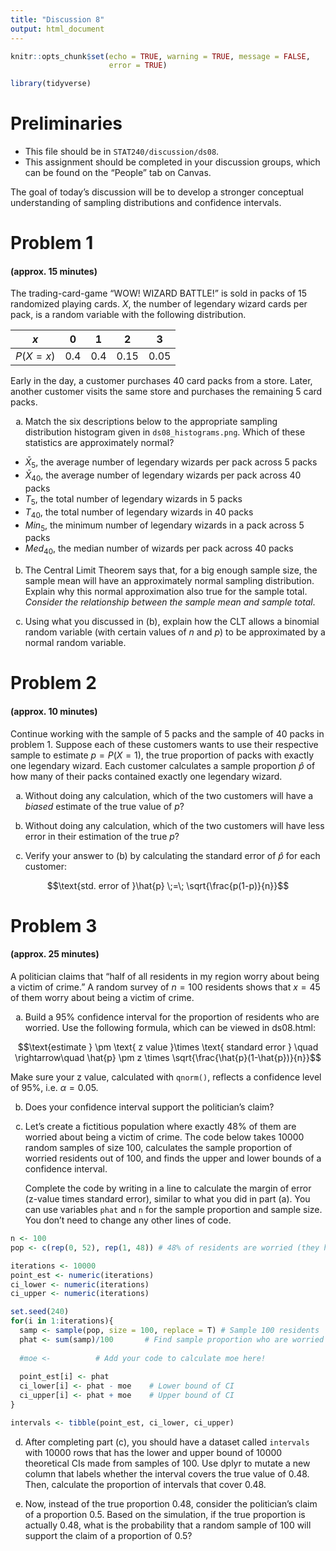 ```yaml
---
title: "Discussion 8"
output: html_document
---
```


```r
knitr::opts_chunk$set(echo = TRUE, warning = TRUE, message = FALSE,
                      error = TRUE)

library(tidyverse)
```


# Preliminaries

-   This file should be in `STAT240/discussion/ds08`.
-   This assignment should be completed in your discussion groups, which can be found on the "People" tab on Canvas.

The goal of today's discussion will be to develop a stronger conceptual understanding of sampling distributions and confidence intervals.


# Problem 1
#### (approx. 15 minutes)

The trading-card-game "WOW! WIZARD BATTLE!" is sold in packs of 15 randomized playing cards. $X$, the number of legendary wizard cards per pack, is a random variable with the following distribution.

| $x$        | 0   | 1   | 2    | 3    |
|:----------:|:---:|:---:|:----:|:----:|
| $P(X = x)$ | 0.4 | 0.4 | 0.15 | 0.05 |

Early in the day, a customer purchases 40 card packs from a store.  Later, another customer visits the same store and purchases the remaining 5 card packs.

(a) Match the six descriptions below to the appropriate sampling distribution histogram given in `ds08_histograms.png`.  Which of these statistics are approximately normal?

- $\bar{X}_{5}$, the average number of legendary wizards per pack across 5 packs
- $\bar{X}_{40}$, the average number of legendary wizards per pack across 40 packs
- $T_{5}$, the total number of legendary wizards in 5 packs
- $T_{40}$, the total number of legendary wizards in 40 packs
- $Min_{5}$, the minimum number of legendary wizards in a pack across 5 packs
- $Med_{40}$, the median number of wizards per pack across 40 packs

(b) The Central Limit Theorem says that, for a big enough sample size, the sample mean will have an approximately normal sampling distribution.  Explain why this normal approximation also true for the sample total.  *Consider the relationship between the sample mean and sample total*.

(c) Using what you discussed in (b), explain how the CLT allows a binomial random variable (with certain values of $n$ and $p$) to be approximated by a normal random variable.


# Problem 2
#### (approx. 10 minutes)

Continue working with the sample of 5 packs and the sample of 40 packs in problem 1.  Suppose each of these customers wants to use their respective sample to estimate $p = P(X = 1)$, the true proportion of packs with exactly one legendary wizard.  Each customer calculates a sample proportion $\hat{p}$ of how many of their packs contained exactly one legendary wizard.

(a) Without doing any calculation, which of the two customers will have a *biased* estimate of the true value of $p$?

(b) Without doing any calculation, which of the two customers will have less error in their estimation of the true $p$?

(c) Verify your answer to (b) by calculating the standard error of $\hat{p}$ for each customer:

$$\text{std. error of }\hat{p} \;=\; \sqrt{\frac{p(1-p)}{n}}$$


# Problem 3
#### (approx. 25 minutes)

A politician claims that "half of all residents in my region worry about being a victim of crime." A random survey of $n = 100$ residents shows that $x = 45$ of them worry about being a victim of crime.

(a) Build a 95% confidence interval for the proportion of residents who are worried. Use the following formula, which can be viewed in ds08.html:

$$\text{estimate } \pm \text{ z value }\times \text{ standard error } \quad \rightarrow\quad \hat{p} \pm z \times \sqrt{\frac{\hat{p}(1-\hat{p})}{n}}$$

Make sure your z value, calculated with `qnorm()`, reflects a confidence level of 95%, i.e. $\alpha = 0.05$.

(b) Does your confidence interval support the politician's claim?

(c) Let's create a fictitious population where exactly 48% of them are worried about being a victim of crime. The code below takes 10000 random samples of size 100, calculates the sample proportion of worried residents out of 100, and finds the upper and lower bounds of a confidence interval.

    Complete the code by writing in a line to calculate the margin of error (z-value times standard error), similar to what you did in part (a). You can use variables `phat` and `n` for the sample proportion and sample size. You don't need to change any other lines of code.

```r
n <- 100
pop <- c(rep(0, 52), rep(1, 48)) # 48% of residents are worried (they have value 1)

iterations <- 10000
point_est <- numeric(iterations)
ci_lower <- numeric(iterations)
ci_upper <- numeric(iterations)

set.seed(240)
for(i in 1:iterations){
  samp <- sample(pop, size = 100, replace = T) # Sample 100 residents
  phat <- sum(samp)/100       # Find sample proportion who are worried
  
  #moe <-          # Add your code to calculate moe here!
    
  point_est[i] <- phat
  ci_lower[i] <- phat - moe    # Lower bound of CI
  ci_upper[i] <- phat + moe    # Upper bound of CI
}

intervals <- tibble(point_est, ci_lower, ci_upper)
```

(d) After completing part (c), you should have a dataset called `intervals` with 10000 rows that has the lower and upper bound of 10000 theoretical CIs made from samples of 100. Use dplyr to mutate a new column that labels whether the interval covers the true value of 0.48. Then, calculate the proportion of intervals that cover 0.48.

(e) Now, instead of the true proportion 0.48, consider the politician's claim of a proportion 0.5. Based on the simulation, if the true proportion is actually 0.48, what is the probability that a random sample of 100 will support the claim of a proportion of 0.5?
